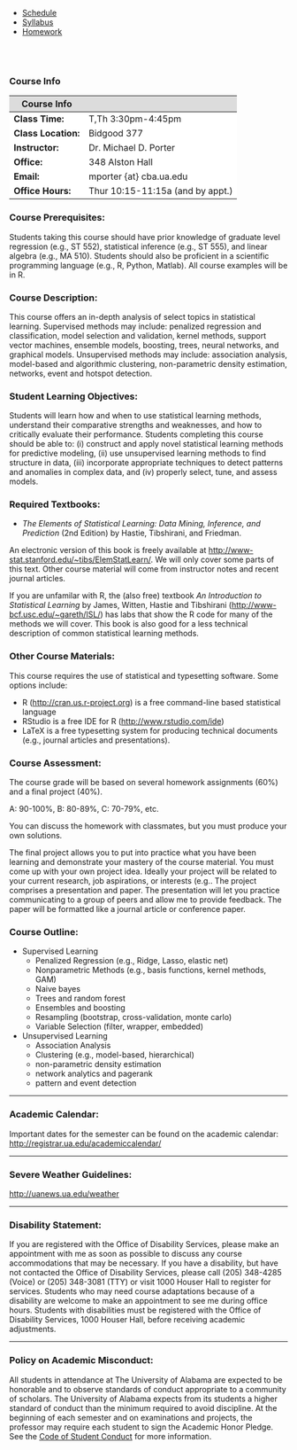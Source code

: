 <ul class="navibar">
  <li><a href="./index.html" class="navibar" >Schedule</a></li>
  <li><a href="./syllabus.html" class="current" >Syllabus</a></li>
  <li><a href="./homework.html" class="navibar" >Homework</a></li>
</ul>


<!--- Table Formatting Modifications --->
<style>
.table {
  width: 35%;
  margin-left: 0%;
  border: 1px solid lightgray;
  font-size : 78%;
}
th {   
  background-color: #dcdcdc;
}
td {
  background-color: white;
}
</style>



<!--- Start Main Page --->
 <br><br>

### Course Info

Course Info               |   
------------------------- | --------------- 
**Class Time:**           | T,Th 3:30pm-4:45pm  
**Class Location:**       | Bidgood 377    
**Instructor:**     | Dr\. Michael D. Porter  
**Office:**         | 348 Alston Hall
**Email:**          | mporter {at} cba.ua.edu    
**Office Hours:**   | Thur 10:15-11:15a (and by appt.)  

<!---
**TA:**                   |  TBD
------------------------- | --------------- 
**Office:**               | Bidgood Hall TBD
**Email:**                | <font color="red"> TBD  {at} crimson.ua.edu </font>
**Office Hours:**         | <font color="red"> TBD  (and by appt.)     </font>
--->


### Course Prerequisites:
Students taking this course should have prior knowledge of graduate level regression (e.g., ST 552), statistical inference (e.g., ST 555), and linear algebra (e.g., MA 510). Students should also be proficient in a scientific programming language (e.g., R, Python, Matlab).  All course examples will be in R. 

### Course Description:
This course offers an in-depth analysis of select topics in statistical learning.
Supervised methods may include: penalized regression and classification, model selection and validation, kernel methods, support vector machines, ensemble models, boosting, trees, neural networks, and graphical models. Unsupervised methods may include: association analysis, model-based and algorithmic clustering, non-parametric density estimation, networks, event and hotspot detection.   



### Student Learning Objectives:
Students will learn how and when to use statistical learning methods, understand their comparative strengths and weaknesses, and how to critically evaluate their performance. Students completing this course should be able to: (i) construct and apply novel statistical learning methods for predictive modeling, (ii) use unsupervised learning methods to find structure in data, (iii) incorporate appropriate techniques to detect patterns and anomalies in complex data, and (iv) properly select, tune, and assess models.





### Required Textbooks:
- *The Elements of Statistical Learning: Data Mining, Inference, and Prediction* (2nd Edition) by Hastie, Tibshirani, and Friedman. 

An electronic version of this book is freely available at <http://www-stat.stanford.edu/~tibs/ElemStatLearn/>. We will only cover some parts of this text. Other course material will come from instructor notes and recent journal articles.

If you are unfamilar with R, the (also free) textbook *An Introduction to Statistical Learning* by James, Witten, Hastie and Tibshirani (<http://www-bcf.usc.edu/~gareth/ISL/>) has labs that show the R code for many of the methods we will cover. This book is also good for a less technical description of common statistical learning methods. 


### Other Course Materials:
This course requires the use of statistical and typesetting software. Some options include:

- R (<http://cran.us.r-project.org>) is a free command-line based statistical language
- RStudio is a free IDE for R (<http://www.rstudio.com/ide>)
- LaTeX is a free typesetting system for producing technical documents (e.g., journal articles and presentations). 



### Course Assessment:
The course grade will be based on several homework assignments (60%) and a final project (40%). 

A: 90-100%, B: 80-89%, C: 70-79%, etc.

You can discuss the homework with classmates, but you must produce your own solutions. 

<!--
The homework solutions must be submitted in pdf format. PhD students must use latex, while other students are strongly encouraged. My recommendation is to use [RMarkdown](http://www.stat.cmu.edu/~cshalizi/rmarkdown/) to produce the pdf. 
Overleaf. 
-->

The final project allows you to put into practice what you have been learning and demonstrate your mastery of the course material. You must come up with your own project idea. Ideally your project will be related to your current research, job aspirations, or interests (e.g.. The project comprises a presentation and paper. The presentation will let you practice communicating to a group of peers and allow me to provide feedback. The paper will be formatted like a journal article or conference paper. 



### Course Outline: 

- Supervised Learning
    - Penalized Regression (e.g., Ridge, Lasso, elastic net)
    - Nonparametric Methods (e.g., basis functions, kernel methods, GAM)
    - Naive bayes
    - Trees and random forest
    - Ensembles and boosting
    - Resampling (bootstrap, cross-validation, monte carlo)
    - Variable Selection (filter, wrapper, embedded)

- Unsupervised Learning
    - Association Analysis
    - Clustering (e.g., model-based, hierarchical)
    - non-parametric density estimation
    - network analytics and pagerank
    - pattern and event detection



----

### Academic Calendar:
Important dates for the semester can be found on the academic calendar: 
<http://registrar.ua.edu/academiccalendar/>

----

### Severe Weather Guidelines:
<http://uanews.ua.edu/weather>

----

### Disability Statement:
If you are registered with the Office of Disability Services, please make an appointment with me as soon as possible to discuss any course accommodations that may be necessary.
If you have a disability, but have not contacted the Office of Disability Services, please call (205) 348-4285 (Voice) or (205) 348-3081 (TTY) or visit 1000 Houser Hall to register for services. Students who may need course adaptations because of a disability are welcome to make an appointment to see me during office hours. Students with disabilities must be registered with the Office of Disability Services, 1000 Houser Hall, before receiving academic adjustments.


----

### Policy on Academic Misconduct:
All students in attendance at The University of Alabama are expected to be honorable and to observe standards of conduct appropriate to a community of scholars. The University of Alabama expects from its students a higher standard of conduct than the minimum required to avoid discipline. At the beginning of each semester and on examinations and projects, the professor may require each student to sign the Academic Honor Pledge. 
See the [Code of Student Conduct](http://policies.ua.edu/conduct.html) for more information.








